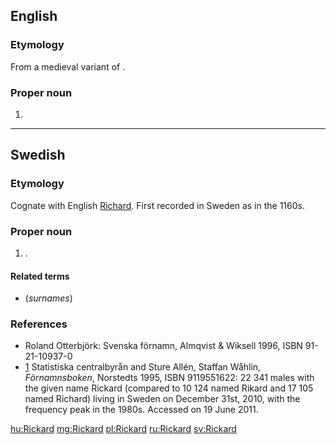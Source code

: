 ==English==

===Etymology===
From a medieval variant of {{term|Richard|lang=en}}.  

===Proper noun===
{{en-proper noun}}

# {{surname|from=given names}}

----

==Swedish==

===Etymology===
Cognate with English [[Richard]]. First recorded in Sweden as {{term|Rikard|lang=sv}} in the 1160s.

===Proper noun===
{{head|sv|proper noun}} 

# {{given name|male|lang=sv}}.

====Related terms====
* (''surnames'') {{l|sv|Rickardsson}}

===References===
* Roland Otterbjörk: Svenska förnamn, Almqvist & Wiksell 1996, ISBN 91-21-10937-0
* [http://www.scb.se/Pages/NameSearch____259432.aspx] Statistiska centralbyrån and Sture Allén, Staffan Wåhlin, ''Förnamnsboken'', Norstedts 1995, ISBN 9119551622: 22 341 males with the given name Rickard (compared to 10 124 named Rikard and 17 105 named Richard) living in Sweden on December 31st, 2010, with the frequency peak in the 1980s. Accessed on 19 June 2011.

[[hu:Rickard]]
[[mg:Rickard]]
[[pl:Rickard]]
[[ru:Rickard]]
[[sv:Rickard]]